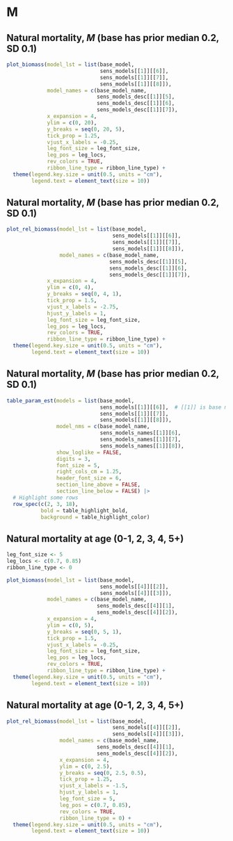 # M

## Natural mortality, *M* (base has prior median 0.2, SD 0.1)
```r
plot_biomass(model_lst = list(base_model,
                              sens_models[[1]][[6]],
                              sens_models[[1]][[7]],
                              sens_models[[1]][[8]]),
             model_names = c(base_model_name,
                             sens_models_desc[[1]][5],
                             sens_models_desc[[1]][6],
                             sens_models_desc[[1]][7]),
             x_expansion = 4,
             ylim = c(0, 20),
             y_breaks = seq(0, 20, 5),
             tick_prop = 1.25,
             vjust_x_labels = -0.25,
             leg_font_size = leg_font_size,
             leg_pos = leg_locs,
             rev_colors = TRUE,
             ribbon_line_type = ribbon_line_type) +
  theme(legend.key.size = unit(0.5, units = "cm"),
        legend.text = element_text(size = 10))
```

## Natural mortality, *M* (base has prior median 0.2, SD 0.1)
```r
plot_rel_biomass(model_lst = list(base_model,
                                  sens_models[[1]][[6]],
                                  sens_models[[1]][[7]],
                                  sens_models[[1]][[8]]),
                 model_names = c(base_model_name,
                                 sens_models_desc[[1]][5],
                                 sens_models_desc[[1]][6],
                                 sens_models_desc[[1]][7]),
             x_expansion = 4,
             ylim = c(0, 4),
             y_breaks = seq(0, 4, 1),
             tick_prop = 1.5,
             vjust_x_labels = -2.75,
             hjust_y_labels = 1,
             leg_font_size = leg_font_size,
             leg_pos = leg_locs,
             rev_colors = TRUE,
             ribbon_line_type = ribbon_line_type) +
  theme(legend.key.size = unit(0.5, units = "cm"),
        legend.text = element_text(size = 10))
```

## Natural mortality, *M* (base has prior median 0.2, SD 0.1)
```r
table_param_est(models = list(base_model,
                              sens_models[[1]][[6]],  # [[1]] is base model
                              sens_models[[1]][[7]],
                              sens_models[[1]][[8]]),
                model_nms = c(base_model_name,
                              sens_models_names[[1]][6],
                              sens_models_names[[1]][7],
                              sens_models_names[[1]][8]),
                show_loglike = FALSE,
                digits = 3,
                font_size = 5,
                right_cols_cm = 1.25,
                header_font_size = 6,
                section_line_above = FALSE,
                section_line_below = FALSE) |>
  # Highlight some rows
  row_spec(c(2, 3, 18),
           bold = table_highlight_bold,
           background = table_highlight_color)
```


## Natural mortality at age (0-1, 2, 3, 4, 5+)


```r

leg_font_size <- 5
leg_locs <- c(0.7, 0.85)
ribbon_line_type <- 0

plot_biomass(model_lst = list(base_model,
                              sens_models[[4]][[2]],
                              sens_models[[4]][[3]]),
             model_names = c(base_model_name,
                             sens_models_desc[[4]][1],
                             sens_models_desc[[4]][2]),
             x_expansion = 4,
             ylim = c(0, 5),
             y_breaks = seq(0, 5, 1),
             tick_prop = 1.5,
             vjust_x_labels = -0.25,
             leg_font_size = leg_font_size,
             leg_pos = leg_locs,
             rev_colors = TRUE,
             ribbon_line_type = ribbon_line_type) +
  theme(legend.key.size = unit(0.5, units = "cm"),
        legend.text = element_text(size = 10))
```


## Natural mortality at age (0-1, 2, 3, 4, 5+)

```r
plot_rel_biomass(model_lst = list(base_model,
                                  sens_models[[4]][[2]],
                                  sens_models[[4]][[3]]),
                 model_names = c(base_model_name,
                             sens_models_desc[[4]][1],
                             sens_models_desc[[4]][2]),
                 x_expansion = 4,
                 ylim = c(0, 2.5),
                 y_breaks = seq(0, 2.5, 0.5),
                 tick_prop = 1.25,
                 vjust_x_labels = -1.5,
                 hjust_y_labels = 1,
                 leg_font_size = 5,
                 leg_pos = c(0.7, 0.85),
                 rev_colors = TRUE,
                 ribbon_line_type = 0) +
  theme(legend.key.size = unit(0.5, units = "cm"),
        legend.text = element_text(size = 10))
```
